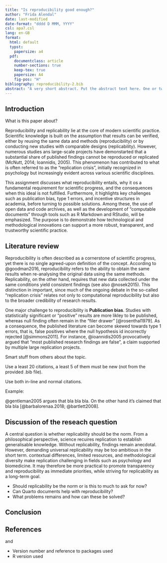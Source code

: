 ```yaml
---
title: "Is reproducibility good enough?"
author: "Frida Alendal"
date: last-modified
date-format: "dddd D MMM, YYYY"
csl: apa7.csl
lang: en-GB
format:
  html: default
  typst:
    papersize: a4
  pdf:
    documentclass: article
    number-sections: true
    keep-tex: true
    papersize: A4
    fig-pos: "H"
bibliography: reproducibility-2.bib
abstract: "A very short abstract. Put the abstract text here. One or two paragraphs summarising what follows below."
---
```


## Introduction

What is this paper about?

Reproducibility and replicability lie at the core of modern scientific practice. Scientific knowledge is built on the assumption that results can be verified, either by reusing the same data and methods (reproducibility) or by conducting new studies with comparable designs (replicability). However, numerous studies ans large-scale projects have demonstarted that a substantial share of published findings cannot be reproduced or replicated (McNutt, 2014; loannidis, 2005). This phenomenon has contributed to what is often referred to as the "replication crisis", initially recognized in psychology but increasingly evident across various scientific disciplines.

This assignment discusses what reproducibility entails, why it os a fundamental requirement for scientific progress, and the consequences when this ideal is not fulfilled. Furthermore, it highlights key challenges such as publication bias, type 1 errors, and incentive structures in academia, before turning to possible solutions. Among these, the use of open data and code archives, as well as the development of "computable documents" through tools such as R Markdown and RStudio, will be emphasized. The purpose is to demonstrate how technological and methodological innovations can support a more robust, transparent, and trustworthy scientific practice.


## Literature review

Reproducibility is often described as a cornerstone of scientific progress, yet there is no single agreed-upon definition of the concept. According to @goodman2016, reproducibility refers to the ability to obtain the same results when re-analysing the original data using the same methods. Replicability, on the other hand, requires that new data collected under the same conditions yield consistent findings (see also @nosek2015). This distinction in important, since much of the ongoing debate in the so-called "replication crisis" relates not only to computational reproducibility but also to the broader credibility of research results. 

One major challenge to reproducibility is **Publication bias**. Studies with statistically significant or "positive" results are more likley to be published, whereas null finding often remain in the "filer drawer" [@rosenthal1979]. As a consequence, the published literature can become skewed towards type 1 errors, that is, false positives where the null hypothesis id incorrectly rejected [@simmons2011]. For instance, @ioannidis2005 provocatively argued that "most published research findings are false", a claim supported by multiple large replication projects. 


Smart stuff from others about the topic.

Use a least 20 citations, a least 5 of them must be new (not from the provided .bib file).

Use both in-line and normal citations.

Example:

@gentleman2005 argues that bla bla bla.
On the other hand it's claimed that bla bla [@barbalorenaa.2018; @bartlett2008].

## Discussion of the reseach question
A central question is whether replicability should be the norm. From a philosophical perspective, science recuires replication to establish generalisable knowledge. Without replicability, findings remain anecdotal. However, demanding universal replicability may be too ambitious in the short term. contextual differences, limited resources, and methodological diversity make replication challenging in fields such as psychology and biomedicine. It may therefore be more practical to promote transparency and reproducibility as immediate priorities, while striving for replicability as a long-term goal. 

-   Should replicability be the norm or is this to much to ask for now?
-   Can Quarto documents help with reproducibility?
-   What problems remains and how can these be solved?

## Conclusion

## References

and

-   Version number and reference to packages used
-   R version used
